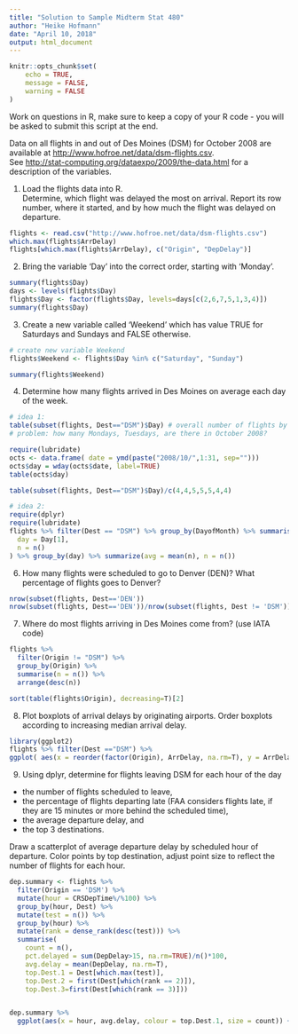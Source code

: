 ```yaml
---
title: "Solution to Sample Midterm Stat 480"
author: "Heike Hofmann"
date: "April 10, 2018"
output: html_document
---
```


```r
knitr::opts_chunk$set(
	echo = TRUE,
	message = FALSE,
	warning = FALSE
)
```

Work on questions in R, make sure to keep a copy of your R code - you will be asked to submit this script at the end.

Data on all flights in and out of Des Moines (DSM) for October 2008 are available at <a href="http://www.hofroe.net/data/dsm-flights.csv">http://www.hofroe.net/data/dsm-flights.csv</a>.<br>
See <a href="http://stat-computing.org/dataexpo/2009/the-data.html">http://stat-computing.org/dataexpo/2009/the-data.html</a> for a description of the variables.

1. Load the flights data into R. <br>
		Determine, which flight was delayed the most on arrival. Report its row number, where it started, and by how much the flight was delayed on departure.  
		
		
```r
flights <- read.csv("http://www.hofroe.net/data/dsm-flights.csv")
which.max(flights$ArrDelay)
flights[which.max(flights$ArrDelay), c("Origin", "DepDelay")]
```

2. Bring the variable 'Day' into the correct order, starting with 'Monday'.

```r
summary(flights$Day)
days <- levels(flights$Day)
flights$Day <- factor(flights$Day, levels=days[c(2,6,7,5,1,3,4)])
summary(flights$Day)
```

3. Create a new variable called 'Weekend' which has value TRUE for Saturdays and Sundays and FALSE otherwise. 

```r
# create new variable Weekend
flights$Weekend <- flights$Day %in% c("Saturday", "Sunday")

summary(flights$Weekend)
```

4. Determine how many flights arrived in Des Moines on average each day of the week. 

```r
# idea 1:
table(subset(flights, Dest=="DSM")$Day) # overall number of flights by day of week
# problem: how many Mondays, Tuesdays, are there in October 2008?

require(lubridate)
octs <- data.frame( date = ymd(paste("2008/10/",1:31, sep="")))
octs$day = wday(octs$date, label=TRUE)
table(octs$day)

table(subset(flights, Dest=="DSM")$Day)/c(4,4,5,5,5,4,4)

# idea 2: 
require(dplyr)
require(lubridate)
flights %>% filter(Dest == "DSM") %>% group_by(DayofMonth) %>% summarise(
  day = Day[1],
  n = n()
) %>% group_by(day) %>% summarize(avg = mean(n), n = n())
```

6. How many flights were scheduled to go to Denver (DEN)? What percentage of flights goes to Denver? 

```r
nrow(subset(flights, Dest=='DEN'))
nrow(subset(flights, Dest=='DEN'))/nrow(subset(flights, Dest != 'DSM'))*100
```

7. Where do most flights arriving in Des Moines come from? (use IATA code) </p>

```r
flights %>% 
  filter(Origin != "DSM") %>% 
  group_by(Origin) %>% 
  summarise(n = n()) %>% 
  arrange(desc(n))

sort(table(flights$Origin), decreasing=T)[2]
```

8. Plot boxplots of arrival delays by originating airports. Order boxplots according to increasing median arrival delay. </p>

```r
library(ggplot2)
flights %>% filter(Dest =="DSM") %>%
ggplot(	aes(x = reorder(factor(Origin), ArrDelay, na.rm=T), y = ArrDelay)) + geom_boxplot()
```

9. Using dplyr, determine for flights leaving DSM for each hour of the day 

  - the number of flights scheduled to leave, 
  - the percentage of flights departing late (FAA considers flights late, if they are 15 minutes or more behind the scheduled time), 
  - the average departure delay, and 
  - the top 3 destinations.

Draw a scatterplot of average departure delay by scheduled hour of departure. Color points by top destination, adjust point size to reflect the number of flights for each hour. 

```r
dep.summary <- flights %>% 
  filter(Origin == 'DSM') %>%
  mutate(hour = CRSDepTime%/%100) %>% 
  group_by(hour, Dest) %>%
  mutate(test = n()) %>% 
  group_by(hour) %>% 
  mutate(rank = dense_rank(desc(test))) %>% 
  summarise(
    count = n(),
    pct.delayed = sum(DepDelay>15, na.rm=TRUE)/n()*100,
    avg.delay = mean(DepDelay, na.rm=T),
    top.Dest.1 = Dest[which.max(test)],
    top.Dest.2 = first(Dest[which(rank == 2)]),
    top.Dest.3=first(Dest[which(rank == 3)]))


dep.summary %>% 
  ggplot(aes(x = hour, avg.delay, colour = top.Dest.1, size = count)) + geom_point()
```

